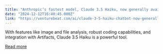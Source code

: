 ```yaml
---
title: "Anthropic’s fastest model, Claude 3.5 Haiku, now generally available"
date: "2024-12-12T16:40:45.000Z"
link: "https://venturebeat.com/ai/claude-3-5-haiku-chatbot-now-generally-available/"
---
```


With features like image and file analysis, robust coding capabilities, and integration with Artifacts, Claude 3.5 Haiku is a powerful tool.

[Read more](https://venturebeat.com/ai/claude-3-5-haiku-chatbot-now-generally-available/)
